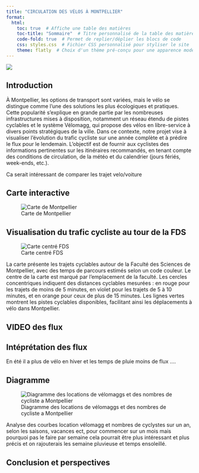 ```yaml
---
title: "CIRCULATION DES VÉLOS À MONTPELLIER"
format:
  html:
    toc: true  # Affiche une table des matières
    toc-title: "Sommaire"  # Titre personnalisé de la table des matières
    code-fold: true  # Permet de replier/déplier les blocs de code
    css: styles.css  # Fichier CSS personnalisé pour styliser le site
    theme: flatly  # Choix d'un thème pré-conçu pour une apparence moderne
---
```


![ ](https://static.actu.fr/uploads/2020/09/montpellier-velo-piste-cyclable-960x640.jpg)

## Introduction

À Montpellier, les options de transport sont variées, mais le vélo se distingue comme l'une des solutions les plus écologiques et pratiques. Cette popularité s'explique en grande partie par les nombreuses infrastructures mises à disposition, notamment un réseau étendu de pistes cyclables et le système Vélomagg, qui propose des vélos en libre-service à divers points stratégiques de la ville. Dans ce contexte, notre projet vise à visualiser l'évolution du trafic cycliste sur une année complète et à prédire le flux pour le lendemain. L'objectif est de fournir aux cyclistes des informations pertinentes sur les itinéraires recommandés, en tenant compte des conditions de circulation, de la météo et du calendrier (jours fériés, week-ends, etc.).

Ca serait intéressant de comparer les trajet velo/voiture


## Carte interactive  
![Carte de Montpellier ](https://raw.githubusercontent.com/coralieromani/PROJET_2024/refs/heads/main/docs/Images/CARTE%20MONTPELLIER.png)

## Visualisation du trafic cycliste au tour de la FDS
![Carte centré FDS](https://raw.githubusercontent.com/coralieromani/PROJET_2024/refs/heads/main/docs/Images/CarteMTPcentreFDS.png)

La carte présente les trajets cyclables autour de la Faculté des Sciences de Montpellier, avec des temps de parcours estimés selon un code couleur. Le centre de la carte est marqué par l'emplacement de la faculté. Les cercles concentriques indiquent des distances cyclables mesurées : en rouge pour les trajets de moins de 5 minutes, en violet pour les trajets de 5 à 10 minutes, et en orange pour ceux de plus de 15 minutes. Les lignes vertes montrent les pistes cyclables disponibles, facilitant ainsi les déplacements à vélo dans Montpellier.

## VIDEO des flux 

## Intéprétation des flux 
En été il a plus de vélo en hiver et les temps de pluie moins de flux ....

## Diagramme
![Diagramme des locations de vélomaggs et des nombres de cycliste a Montpellier ](https://raw.githubusercontent.com/coralieromani/PROJET_2024/refs/heads/main/docs/Images/Diagrammecyclistesvelomaag.png)

Analyse des courbes location vélomagg et nombres de cyclystes sur un an, selon les saisons, vacances ect, pour commencer sur un mois mais pourquoi pas le faire par semaine cela pourrait être plus intéressant et plus précis et on rajouterais les semaine pluvieuse et temps ensoleillé.  

## Conclusion et perspectives
